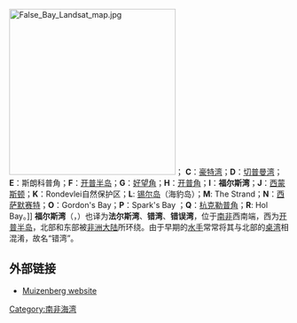 [[File:False_Bay_Landsat_map.jpg|300px]]； '''C'''：[[豪特湾|豪特湾]]；'''D'''：[[切普曼湾|切普曼湾]]；'''E'''：斯朗科普角；'''F'''：[[开普半岛|开普半岛]]；'''G'''：[[好望角|好望角]]；'''H'''：[[开普角|开普角]]；'''I'''：'''福尔斯湾'''；'''J'''：[[西蒙斯顿|西蒙斯顿]]；'''K'''：Rondevlei自然保护区；'''L''': [[锡尔岛_(南非)|锡尔岛]]（海豹岛）；'''M''': The Strand；'''N'''：[[西萨默赛特|西萨默赛特]]；'''O'''：Gordon's Bay；'''P'''：Spark's Bay ；'''Q'''：[[杭克勒普角|杭克勒普角]]；'''R''': Hol Bay。]]
'''福尔斯湾'''（{{lang-en|False Bay}}，{{lang-af|Valsbaai}}）也译为'''法尔斯湾'''、'''错湾'''、'''错误湾'''，位于[[南非|南非]]西南端，西为[[开普半岛|开普半岛]]，北部和东部被[[非洲大陆|非洲大陆]]所环绕。由于早期的[[水手|水手]]常常将其与北部的[[桌湾|桌湾]]相混淆，故名“错湾”。
==外部链接==
{{coord|34|13.19|S|18|38.4|E|region:ZA_type:waterbody|display=title}}
* [http://www.muizenberg.info Muizenberg website]

[[Category:南非海湾|Category:南非海湾]]